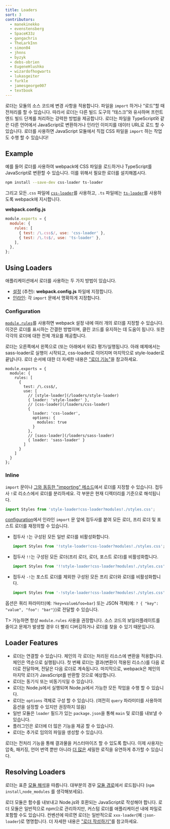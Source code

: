 ```yaml
---
title: Loaders
sort: 3
contributors:
  - manekinekko
  - evenstensberg
  - SpaceK33z
  - gangachris
  - TheLarkInn
  - simon04
  - jhnns
  - byzyk
  - debs-obrien
  - EugeneHlushko
  - wizardofhogwarts
  - lukasgeiter
  - furkle
  - jamesgeorge007
  - textbook
---
```


로더는 모듈의 소스 코드에 변경 사항을 적용합니다. 파일을 `import` 하거나 “로드”할 때 전처리를 할 수 있습니다. 따라서 로더는 다른 빌드 도구의 “태스크”와 유사하며 프런트엔드 빌드 단계를 처리하는 강력한 방법을 제공합니다. 로더는 파일을 TypeScript와 같은 다른 언어에서 JavaScript로 변환하거나 인라인 이미지를 데이터 URL로 로드 할 수 있습니다. 로더를 사용하면 JavaScript 모듈에서 직접 CSS 파일을 `import` 하는 작업도 수행 할 수 있습니다!

## Example

예를 들어 로더를 사용하여 webpack에 CSS 파일을 로드하거나 TypeScript를 JavaScript로 변환할 수 있습니다. 이를 위해서 필요한 로더를 설치해봅시다.

```bash
npm install --save-dev css-loader ts-loader
```

그리고 모든`.css` 파일에 [`css-loader`](/loaders/css-loader)를 사용하고, `.ts` 파일에는 [`ts-loader`](https://github.com/TypeStrong/ts-loader)를 사용하도록 webpack에 지시합니다.

**webpack.config.js**

```js
module.exports = {
  module: {
    rules: [
      { test: /\.css$/, use: 'css-loader' },
      { test: /\.ts$/, use: 'ts-loader' },
    ],
  },
};
```

## Using Loaders

애플리케이션에서 로더를 사용하는 두 가지 방법이 있습니다.

- [설정](#configuration) (추천): **webpack.config.js** 파일에 지정합니다.
- [인라인](#inline): 각 `import` 문에서 명확하게 지정합니다.

### Configuration

[`module.rules`](/configuration/module/#modulerules)를 사용하면 webpack 설정 내에 여러 개의 로더를 지정할 수 있습니다.
이것은 로더를 표시하는 간결한 방법이며, 클린 코드를 유지하는 데 도움이 됩니다. 또한 각각의 로더에 대한 전체 개요를 제공합니다.

로더는 오른쪽에서 왼쪽으로 (또는 아래에서 위로) 평가/실행됩니다. 아래 예제에서는 sass-loader로 실행이 시작되고, css-loader로 이어지며 마지막으로 style-loader로 끝납니다. 로더 순서에 대한 더 자세한 내용은 ["로더 기능"](/concepts/loaders/#loader-features)을 참고하세요.

```js-with-links
module.exports = {
  module: {
    rules: [
      {
        test: /\.css$/,
        use: [
          // [style-loader](/loaders/style-loader)
          { loader: 'style-loader' },
          // [css-loader](/loaders/css-loader)
          {
            loader: 'css-loader',
            options: {
              modules: true
            }
          },
          // [sass-loader](/loaders/sass-loader)
          { loader: 'sass-loader' }
        ]
      }
    ]
  }
};
```

### Inline

`import` 문이나 [그와 동등한 "importing" 메소드](/api/module-methods)에서 로더를 지정할 수 있습니다. 접두사 `!`로 리소스에서 로더를 분리하세요. 각 부분은 현재 디렉터리를 기준으로 해석됩니다.

```js
import Styles from 'style-loader!css-loader?modules!./styles.css';
```

[configuration](/configuration)에서 인라인 `import` 문 앞에 접두사를 붙여 모든 로더, 프리 로더 및 포스트 로더를 재정의할 수 있습니다.

- 접두사 `!`는 구성된 모든 일반 로더를 비활성화합니다.

  ```js
  import Styles from '!style-loader!css-loader?modules!./styles.css';
  ```

- 접두사 `!!`는 구성된 모든 로더(프리 로더, 로더, 포스트 로더)를 비활성화합니다.

  ```js
  import Styles from '!!style-loader!css-loader?modules!./styles.css';
  ```

- 접두사 `-!`는 포스트 로더를 제외한 구성된 모든 프리 로더와 로더를 비활성화합니다.

  ```js
  import Styles from '-!style-loader!css-loader?modules!./styles.css';
  ```

옵션은 쿼리 파라미터(예: `?key=value&foo=bar`) 또는 JSON 객체(예: `? { "key": "value", "foo": "bar"}`)로 전달할 수 있습니다.

T> 가능하면 항상 `module.rules` 사용을 권장합니다. 소스 코드의 보일러플레이트를 줄이고 문제가 발생할 경우 더 빨리 디버깅하거나 로더를 찾을 수 있기 때문입니다.

## Loader Features

- 로더는 연결할 수 있습니다. 체인의 각 로더는 처리된 리소스에 변환을 적용합니다. 체인은 역순으로 실행됩니다. 첫 번째 로더는 결과(변환이 적용된 리소스)를 다음 로더로 전달하며, 전달은 다음 로더로 계속됩니다. 마지막으로, webpack은 체인의 마지막 로더가 JavaScript를 반환할 것으로 예상합니다.
- 로더는 동기식 또는 비동기식일 수 있습니다.
- 로더는 Node.js에서 실행되며 Node.js에서 가능한 모든 작업을 수행 할 수 있습니다.
- 로더는 `options` 객체로 구성 할 수 있습니다. (여전히 `query` 파라미터를 사용하여 옵션을 설정할 수 있지만 권장하지 않음)
- 일반 모듈은 `loader` 필드가 있는 `package.json`을 통해 `main` 및 로더를 내보낼 수 있습니다.
- 플러그인은 로더에 더 많은 기능을 제공 할 수 있습니다.
- 로더는 추가로 임의의 파일을 생성할 수 있습니다.

로더는 전처리 기능을 통해 결과물을 커스터마이즈 할 수 있도록 합니다. 이제 사용자는 압축, 패키징, 언어 번역 뿐만 아니라 [더 많은](/loaders) 세밀한 로직을 유연하게 추가할 수 있습니다.

## Resolving Loaders

로더는 표준 [모듈 해석](/concepts/module-resolution/)을 따릅니다. 대부분의 경우 [모듈 경로](/concepts/module-resolution/#module-paths)에서 로드됩니다 (`npm install`,`node_modules` 를 생각해보세요).

로더 모듈은 함수를 내보내고 Node.js와 호환되는 JavaScript로 작성해야 합니다. 로더 모듈은 일반적으로 npm으로 관리하지만, 커스텀 로더를 애플리케이션 내에 파일로 포함할 수도 있습니다. 컨벤션에 따르면 로더는 일반적으로 `xxx-loader`(예 :`json-loader`)로 명명합니다. 더 자세한 내용은 ["로더 작성하기"](/contribute/writing-a-loader/)를 참고하세요.
